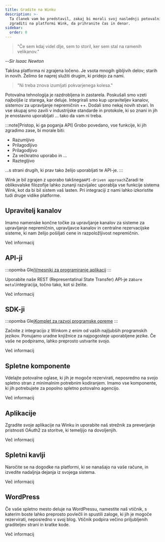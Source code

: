 ```yaml
---
title: Gradite na Winku
description: >-
  Ta članek vam bo predstavil, zakaj bi morali svoj naslednji potovalni startup
  zgraditi na platformi Wink, da prihranite čas in denar.
sidebar:
  order: 0
---
```


> "Če sem kdaj videl dlje, sem to storil, ker sem stal na ramenih velikanov."

\--*Sir Isaac Newton*

Takšna platforma ni zgrajena ločeno. Je vsota mnogih gibljivih delov; starih in novih. Želimo še naprej služiti drugim, ki pridejo za nami.

> "Ni treba znova izumljati pokvarjenega kolesa."

Potovalna tehnologija je razdrobljena in zastarela. Poskušali smo vzeti najboljše iz starega, kar deluje. Integrirali smo kup upraviteljev kanalov, sistemov za upravljanje nepremičnin ++. Dodali smo nekaj novih stvari. In vse skupaj smo zavili v industrijske standarde in protokole, ki so znani in jih je enostavno uporabljati ... tako da vam ni treba.

:::note\[Pristop, ki ga poganja API]
Grobo povedano, vse funkcije, ki jih zgradimo zase, bi morale biti:

* Razumljivo
* Prilagodljivo
* Prilagodljivo
* Za večkratno uporabo in ...
* Raztegljivo

...s strani drugih, ki prav tako želijo uporabljati te API-je.
:::

Wink je bil zgrajen z uporabo takšnega`API-driven approach`Zaradi te oblikovalske filozofije lahko zunanji razvijalec uporablja vse funkcije sistema Wink, kot da bi bil sistem vaš lasten. Pri integraciji z nami lahko izkoristite tudi druge vidike platforme.

## Upravitelj kanalov

Imamo namenske končne točke za upravljanje kanalov za sisteme za upravljanje nepremičnin, upravljavce kanalov in centralne rezervacijske sisteme, ki nam želijo pošiljati cene in razpoložljivost nepremičnin.

<LinkButton href="/developers/apis/#channel-manager-api">
  Več informacij
</LinkButton>


## API-ji

:::opomba
Glej[Vmesniki za programiranje aplikacij](https://learning.postman.com/docs/getting-started/introduction/)
:::

Uporabite naše REST (Representatinal State Transfer) API-je za`bare metal`integracija, točno tako, kot si želite.

<LinkButton href="/developers/apis">
  Več informacij
</LinkButton>


## SDK-ji

:::opomba
Glej[Komplet za razvoj programske opreme](https://en.wikipedia.org/wiki/Software_development_kit)
:::

Začnite z integracijo z Winkom z enim od vaših najljubših programskih jezikov. Ponujamo uradne knjižnice za najpogosteje uporabljene jezike. Če vaše ne podpiramo, lahko preprosto ustvarite svojo.

<LinkButton href="/developers/sdks">
  Več informacij
</LinkButton>


## Spletne komponente

Vdelajte potovalne oglase, ki jih je mogoče rezervirati, neposredno na svojo spletno stran z minimalnim potrebnim kodiranjem. Imamo vse komponente, ki jih potrebujete za popolno spletno potovalno agencijo.

<LinkButton href="/developers/web-components">
  Več informacij
</LinkButton>


## Aplikacije

Zgradite svoje aplikacije na Winku in uporabite naš strežnik za preverjanje pristnosti OAuth2 za storitve, ki temeljijo na dovoljenjih.

<LinkButton href="/developers/applications">
  Več informacij
</LinkButton>


## Spletni kavlji

Naročite se na dogodke na platformi, ki se nanašajo na vaše račune, in izvedite nadaljnja dejanja iz svojega sistema.

<LinkButton href="/developers/webhooks">
  Več informacij
</LinkButton>


## WordPress

Če vaše spletno mesto deluje na WordPressu, namestite naš vtičnik, s katerim boste lahko preprosto povlečli in spustili zaloge, ki jih je mogoče rezervirati, neposredno v svoj blog. Vtičnik podpira večino priljubljenih graditeljev strani in kratke kode.

<LinkButton href="/developers/webhooks">
  Več informacij
</LinkButton>

